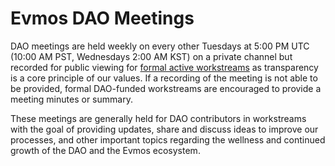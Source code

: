 # Evmos DAO Meetings

DAO meetings are held weekly on every other Tuesdays at 5:00 PM UTC (10:00 AM PST, Wednesdays 2:00 AM KST) on a private channel but recorded for public viewing for [formal active workstreams](/governance/workstreams/current) as transparency is a core principle of our values. If a recording of the meeting is not able to be provided, formal DAO-funded workstreams are encouraged to provide a meeting minutes or summary. 

These meetings are generally held for DAO contributors in workstreams with the goal of providing updates, share and discuss ideas to improve our processes, and other important topics regarding the wellness and continued growth of the DAO and the Evmos ecosystem. 

